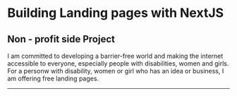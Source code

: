 # Building Landing pages with NextJS
## Non - profit side Project

I am committed to developing a barrier-free world and making the internet accessible to everyone, especially people with disabilities, women and girls. For a personw with disability, women or girl who has an idea or business, I am offering free landing pages.
<br>

---
